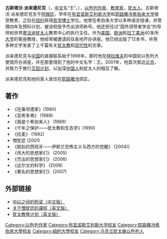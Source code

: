 {{BLP unsourced|time=2020-06-17T01:02:33+00:00}}
'''古斯塔沃·派来德尼克'''（{{lang|en|Gustavo Daniel Perednik}}，[[中文|中文]]名“王”，{{Bd|1956年|10月21日|}}），[[以色列|以色列]][[作家|作家]]、[[教育家|教育家]]，[[犹太人|犹太人]]。古斯塔沃·派来德尼克生于[[阿根廷|阿根廷]]，早年在[[布宜诺斯艾利斯大学|布宜诺斯艾利斯大学]]和[[耶路撒冷希伯来大学|耶路撒冷希伯来大学]]接受教育，之后在[[纽约|纽约]]获得[[哲学博士|哲学博士]]学位。他曾在希伯来大学以多种语言授课，并管理四年及预科计划，被该校授予杰出讲师称号。他还担任过“国外领导者学会”的导师和世界[[塞法迪犹太人|塞法迪犹太人]]教育中心的执行主任。作为[[美国|美国]]、[[欧洲|欧洲]]和[[拉丁美洲|拉丁美洲]]40多所[[大学|大学]]的客座教授，他经常被邀请前往各地开办讲座。他已经出版了12本书，并用多种文字发表了上千篇有关[[犹太教|犹太教]]和[[现代性|现代性]]的文章。

派来德尼克与[[中国|中国]]的直接联系始于1998年，那时他在[[特拉维夫|特拉维夫]]的中国驻以色列大使馆开办讲座，并在那里得到了他的中文名字：王。2001年，他首次抵达[[北京|北京]]，并致力于推行[[艾田计划|艾田计划]]，以加深[[中国人|中国人]]和犹太人的相互了解。

派来德尼克和他的家人居住在[[耶路撒冷|耶路撒冷]]郊区。

==著作==
*《在桑坦德家》(1980)
*《亚希多弗》 (1988)
*《我是个希伯来人》 (1989) 
*《千年之保护——犹太教和生态学》(1990) 
*《拉麦》 (1992) 
* 憎犹症 (2001)
*《脱轨的西班牙——伊斯兰恐怖主义与西方的觉醒》 (2004)] 
*《伟大的思想家们》 (2005)
*《杰出的思想家们》 (2006) 
*《达尔文的科学》 (2006)
*《著名的思想家们》 (2007)

==外部链接==
*[https://web.archive.org/web/20071104043014/http://www.wzo.org.il/en/resources/view.asp?id=539  中以之间的桥梁（中文版）]
*[http://www.zionism-israel.com/his/judeophobia.htm  关于憎犹症的课程（英文版）] {{Wayback|url=http://www.zionism-israel.com/his/judeophobia.htm |date=20090722025104 }}
*[https://web.archive.org/web/20100504172738/http://www.gustavoperednik.org/home%20IN.html  犹太教育计划（英文版）]

{{normdaten}}
{{DEFAULTSORT:Perednik}}
[[Category:以色列作家|Category:以色列作家]]
[[Category:布宜诺斯艾利斯大学校友|Category:布宜诺斯艾利斯大学校友]]
[[Category:耶路撒冷希伯來大學校友|Category:耶路撒冷希伯來大學校友]]
[[Category:紐約大學校友|Category:紐約大學校友]]
[[Category:乌克兰犹太裔以色列人|Category:乌克兰犹太裔以色列人]]